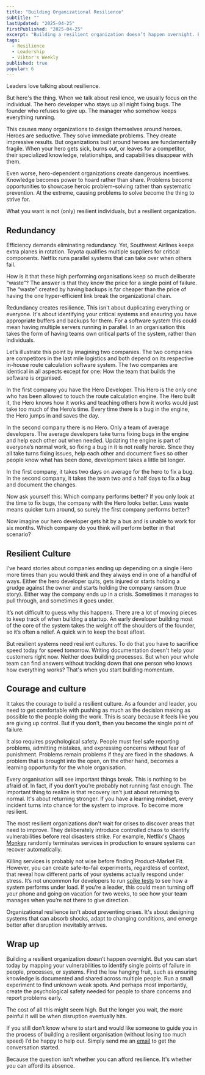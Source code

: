 ```yaml
---
title: "Building Organizational Resilience"
subtitle: ""
lastUpdated: "2025-04-25"
firstPublished: "2025-04-25"
excerpt: "Building a resilient organization doesn’t happen overnight. But you can start today by mapping your vulnerabilities to identify single points of failure in people, processes, or systems."
tags:
  - Resilience
  - Leadership
  - Viktor's Weekly
published: true
popular: 6
---
```


Leaders love talking about resilience.

But here's the thing. When we talk about resilience, we usually focus on the individual. The hero developer who stays up all night fixing bugs. The founder who refuses to give up. The manager who somehow keeps everything running.

This causes many organizations to design themselves around <Link href="/blog/exceptional_talent">heroes</Link>. Heroes are seductive. They solve immediate problems. They create impressive results. But organizations built around heroes are fundamentally fragile. When your hero gets sick, burns out, or leaves for a competitor, their specialized knowledge, relationships, and capabilities disappear with them. 

Even worse, hero-dependent organizations create dangerous incentives. Knowledge becomes power to hoard rather than share. Problems become opportunities to showcase heroic problem-solving rather than systematic prevention. At the extreme, causing problems to solve become the thing to strive for.

What you want is not (only) resilient individuals, but a resilient organization.

## Redundancy

Efficiency demands eliminating redundancy. Yet, Southwest Airlines keeps extra planes in rotation. Toyota qualifies multiple suppliers for critical components. Netflix runs parallel systems that can take over when others fail.

How is it that these high performing organisations keep so much deliberate “waste”? The answer is that they know the price for a single point of failure. The “waste” created by having backups is far cheaper than the price of having the one hyper-efficient link break the organizational chain. 

Redundancy creates resilience. This isn't about duplicating everything or everyone. It's about identifying your critical systems and ensuring you have appropriate buffers and backups for them. For a software system this could mean having multiple servers running in parallel. In an organisation this takes the form of having teams own critical parts of the system, rather than individuals. 

Let’s illustrate this point by imagining two companies. The two companies are competitors in the last mile logistics and both depend on its respective in-house route calculation software system. The two companies are identical in all aspects except for one: How the team that builds the software is organised.

In the first company you have the Hero Developer. This Hero is the only one who has been allowed to touch the route calculation engine. The Hero built it, the Hero knows how it works and teaching others how it works would just take too much of the Hero’s time. Every time there is a bug in the engine, the Hero jumps in and saves the day.

In the second company there is no Hero. Only a team of average developers. The average developers take turns fixing bugs in the engine and help each other out when needed. Updating the engine is part of everyone’s normal work, so fixing a bug in it is not really heroic. Since they all take turns fixing issues, help each other and document fixes so other people know what has been done, development takes a little bit longer.

In the first company, it takes two days on average for the hero to fix a bug. In the second company, it takes the team two and a half days to fix a bug and document the changes.

Now ask yourself this: Which company performs better? If you only look at the time to fix bugs, the company with the Hero looks better. Less waste means quicker turn around, so surely the first company performs better?

Now imagine our hero developer gets hit by a bus and is unable to work for six months. Which company do you think will perform better in that scenario?

## Resilient Culture

I’ve heard stories about companies ending up depending on a single Hero more times than you would think and they always end in one of a handful of ways. Either the hero developer quits, gets injured or starts holding a grudge against the owner and starts holding the company ransom (true story). Either way the company ends up in a crisis. Sometimes it manages to pull through, and sometimes it goes under.

It’s not difficult to guess why this happens. There are a lot of moving pieces to keep track of when building a startup. An early developer building most of the core of the system takes the weight off the shoulders of the founder, so it’s often a relief. A quick win to keep the boat afloat. 

But resilient systems need resilient cultures. To do that you have to sacrifice speed today for speed tomorrow. Writing documentation doesn't help your customers right now. Neither does building processes. But when your whole team can find answers without tracking down that one person who knows how everything works? That's when you start building momentum.

## Courage and culture

It takes the courage to build a resilient culture. As a founder and leader, you need to get comfortable with pushing as much as the decision making as possible to the people doing the work. This is scary because it feels like you are giving up control. But if you don’t, then you become the single point of failure.

It also requires psychological safety. People must feel safe reporting problems, admitting mistakes, and expressing concerns without fear of punishment. Problems remain problems if they are fixed in the shadows. A problem that is brought into the open, on the other hand, becomes a learning opportunity for the whole organisation. 

Every organisation will see important things break. This is nothing to be afraid of. In fact, if you don’t you’re probably not running fast enough. The important thing to realize is that recovery isn't just about returning to normal. It's about returning stronger. If you have a learning mindset, every incident turns into chance for the system to improve. To become more resilient.

The most resilient organizations don't wait for crises to discover areas that need to improve. They deliberately introduce controlled chaos to identify vulnerabilities before real disasters strike. For example, Netflix's [Chaos Monkey](https://netflix.github.io/chaosmonkey/) randomly terminates services in production to ensure systems can recover automatically. 

Killing services is probably not wise before finding Product-Market Fit. However, you can create safe-to-fail experiments, regardless of context, that reveal how different parts of your systems actually respond under stress. It’s not uncommon for developers to run [spike tests](https://www.notion.so/Building-Organizational-Resilience-1e053d94002080bc8007cecd5719c313?pvs=21) to see how a system performs under load. If you’re a leader, this could mean turning off your phone and going on vacation for two weeks, to see how your team manages when you’re not there to give direction. 

Organizational resilience isn't about preventing crises. It's about designing systems that can absorb shocks, adapt to changing conditions, and emerge better after disruption inevitably arrives.

## Wrap up

Building a resilient organization doesn’t happen overnight. But you can start today by mapping your vulnerabilities to identify single points of failure in people, processes, or systems. Find the low hanging fruit, such as ensuring knowledge is documented and shared across multiple people. Run a small experiment to find unknown weak spots. And perhaps most importantly, create the psychological safety needed for people to share concerns and report problems early.

The cost of all this might seem high. But the longer you wait, the more painful it will be when disruption eventually hits.  

If you still don’t know where to start and would like someone to guide you in the process of building a resilient organisation (without losing too much speed) I’d be happy to help out. Simply send me an [email](mailto:viktor@nyblom.io) to get the conversation started. 

Because the question isn't whether you can afford resilience. It's whether you can afford its absence.